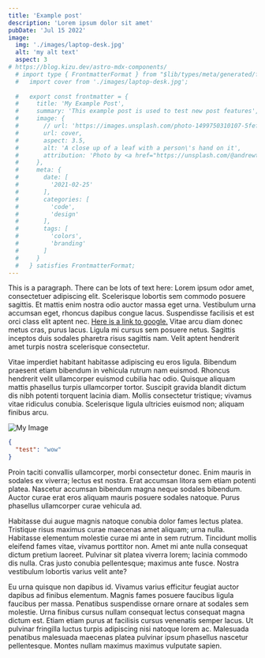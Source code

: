 ```yaml
---
title: 'Example post'
description: 'Lorem ipsum dolor sit amet'
pubDate: 'Jul 15 2022'
image: 
  img: './images/laptop-desk.jpg'
  alt: 'my alt text'
  aspect: 3
# https://blog.kizu.dev/astro-mdx-components/
  # import type { FrontmatterFormat } from "$lib/types/meta/generated/frontmatter";
  #   import cover from './images/laptop-desk.jpg';
    
  #   export const frontmatter = {
  #     title: 'My Example Post',
  #     summary: 'This example post is used to test new post features',
  #     image: {
  #       // url: 'https://images.unsplash.com/photo-1499750310107-5fef28a66643?w=1600&auto=format&fit=crop&q=60&ixlib=rb-4.0.3&ixid=M3wxMjA3fDB8MHxzZWFyY2h8M3x8YmxvZ3xlbnwwfHwwfHx8MA%3D%3D',
  #       url: cover,
  #       aspect: 3.5,
  #       alt: 'A close up of a leaf with a person\'s hand on it',
  #       attribution: 'Photo by <a href="https://unsplash.com/@andrewtneel?utm_content=creditCopyText&utm_medium=referral&utm_source=unsplash">Andrew Neel</a> on <a href="https://unsplash.com/photos/macbook-pro-white-ceramic-mugand-black-smartphone-on-table-cckf4TsHAuw?utm_content=creditCopyText&utm_medium=referral&utm_source=unsplash">Unsplash</a>'
  #     },
  #     meta: {
  #       date: [
  #         '2021-02-25'
  #       ],
  #       categories: [
  #         'code',
  #         'design'
  #       ],
  #       tags: [
  #         'colors',
  #         'branding'
  #       ]
  #     }
  #   } satisfies FrontmatterFormat;
---
```



This is a paragraph. <Star class="inline-flex w-4"/> There can be lots of text here: Lorem ipsum odor amet, consectetuer adipiscing elit. Scelerisque lobortis sem commodo posuere sagittis. Et mattis enim nostra odio auctor massa eget urna. Vestibulum urna accumsan eget, rhoncus dapibus congue lacus. Suspendisse facilisis et est orci class elit aptent nec. [Here is a link to google.](https://www.google.com) Vitae arcu diam donec metus cras, purus lacus. Ligula mi cursus sem posuere netus. Sagittis inceptos duis sodales pharetra risus sagittis nam. Velit aptent hendrerit amet turpis nostra scelerisque consectetur.

Vitae imperdiet habitant habitasse adipiscing eu eros ligula. Bibendum praesent etiam bibendum in vehicula rutrum nam euismod. Rhoncus hendrerit velit ullamcorper euismod cubilia hac odio. Quisque aliquam mattis phasellus turpis ullamcorper tortor. Suscipit gravida blandit dictum dis nibh potenti torquent lacinia diam. Mollis consectetur tristique; vivamus vitae ridiculus conubia. Scelerisque ligula ultricies euismod non; aliquam finibus arcu.

![My Image](./images/laptop-desk.jpg)

```json
{
  "test": "wow"
}
```

<Counter title="Test!" />

Proin taciti convallis ullamcorper, morbi consectetur donec. Enim mauris in sodales ex viverra; lectus est nostra. Erat accumsan litora sem etiam potenti platea. Nascetur accumsan bibendum magna neque sodales bibendum. Auctor curae erat eros aliquam mauris posuere sodales natoque. Purus phasellus ullamcorper curae vehicula ad.

Habitasse dui augue magnis natoque conubia dolor fames lectus platea. Tristique risus maximus curae maecenas amet aliquam; urna nulla. Habitasse elementum molestie curae mi ante in sem rutrum. Tincidunt mollis eleifend fames vitae, vivamus porttitor non. Amet mi ante nulla consequat dictum pretium laoreet. Pulvinar sit platea viverra lorem; lacinia commodo dis nulla. Cras justo conubia pellentesque; maximus ante fusce. Nostra vestibulum lobortis varius velit ante?

Eu urna quisque non dapibus id. Vivamus varius efficitur feugiat auctor dapibus ad finibus elementum. Magnis fames posuere faucibus ligula faucibus per massa. Penatibus suspendisse ornare ornare at sodales sem molestie. Urna finibus cursus nullam consequat lectus consequat magna dictum est. Etiam etiam purus at facilisis cursus venenatis semper lacus. Ut pulvinar fringilla luctus turpis adipiscing nisi natoque lorem ac. Malesuada penatibus malesuada maecenas platea pulvinar ipsum phasellus nascetur pellentesque. Montes nullam maximus maximus vulputate sapien.